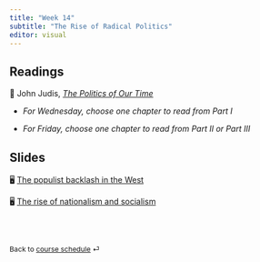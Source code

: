 ```yaml
---
title: "Week 14"
subtitle: "The Rise of Radical Politics"
editor: visual
---
```


## Readings

📖 John Judis, [*The Politics of Our Time*](https://www-jstor-org.proxygw.wrlc.org/stable/j.ctv2dzzqsn)

-   *For Wednesday, choose one chapter to read from Part I*

-   *For Friday, choose one chapter to read from Part II or Part III*

## Slides

🖥️ [The populist backlash in the West](/slides/lecture-13.1.html)

🖥️ [The rise of nationalism and socialism](/slides/lecture-13.2.html)

<br><br>

::: {style="font-size: 0.875em;"}
Back to [course schedule](/ "Course schedule") ⏎
:::
